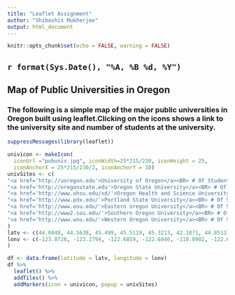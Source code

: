 ```yaml
---
title: "Leaflet Assignment"
author: "Shibashis Mukherjee"
output: html_document
---
```



```r
knitr::opts_chunk$set(echo = FALSE, warning = FALSE)
```

## `r format(Sys.Date(), "%A, %B %d, %Y")`

## Map of Public Universities in Oregon

### The following is a simple map of the major public universities in Oregon built using leaflet.Clicking on the icons shows a link to the university site and number of students at the university.

```r
suppressMessages(library(leaflet))

univicon <- makeIcon(
  iconUrl ="pubuniv.jpg", iconWidth=25*215/230, iconHeight = 25, 
  iconAnchorX = 25*215/230/2, iconAnchorY = 10)
univSites <- c(
"<a href='http://uoregon.edu'>University of Oregon</a><BR> # Of Students:23634",
"<a href='http://oregonstate.edu'>Oregon State University</a><BR> # Of Students:28886",
"<a href='http://www.ohsu.edu/xd/'>Oregon Health and Science University</a><BR> # Of Students:3900",
"<a href='http://www.pdx.edu/'>Portland State University</a><BR> # Of Students:28076",
"<a href='http://www.eou.edu/'>Eastern oregon University</a><BR> # Of Students:3741",
"<a href='http://www2.sou.edu/'>Southern Oregon University</a><BR> # Of Students:6203",
"<a href='http://www.wou.edu/'>Western Oregon University</a><BR> # Of Students:6214"
)
latv <- c(44.0448, 44.5638, 45.499, 45.5119, 45.3213, 42.1871, 44.8513)
lonv <- c(-123.0726, -123.2794, -122.6859, -122.6846, -118.0902, -122.6958, -123.2379
)

df <- data.frame(latitude = latv, longitude = lonv)
df %>%
  leaflet() %>%
  addTiles() %>%
  addMarkers(icon = univicon, popup = univSites)
``` 

